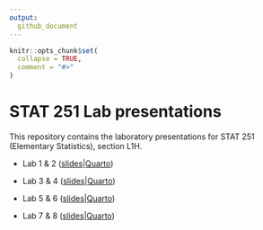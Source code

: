 ```yaml
---
output: 
  github_document
---
```

<!-- README.md is generated from README.Rmd. Please edit that file -->

```r
knitr::opts_chunk$set(
  collapse = TRUE,
  comment = "#>"
)
```
# STAT 251 Lab presentations

<!-- badges: start -->
<!-- badges: end -->

This repository contains the laboratory presentations for STAT 251 (Elementary Statistics), section L1H.

- Lab 1 & 2 ([slides](https://javiermtzrdz.github.io/stat251_lab-presentations/slides/labs-1-2#/title-slide)|[Quarto](slides/labs-1-2.qmd))

- Lab 3 & 4 ([slides](https://javiermtzrdz.github.io/stat251_lab-presentations/slides/labs-3-4#/title-slide)|[Quarto](slides/labs-3-4.qmd))

- Lab 5 & 6 ([slides](https://javiermtzrdz.github.io/stat251_lab-presentations/slides/labs-5-6#/title-slide)|[Quarto](slides/labs-5-6.qmd))

- Lab 7 & 8 ([slides](https://javiermtzrdz.github.io/stat251_lab-presentations/slides/labs-7-8#/title-slide)|[Quarto](slides/labs-7-8.qmd))


